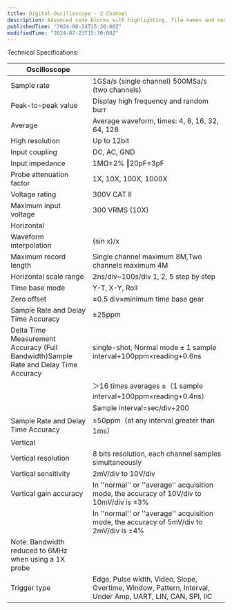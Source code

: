 ```yaml
---
title: Digital Oscilloscope - 2 Channel
description: Advanced code blocks with highlighting, file names and more.
publishedTime: "2024-06-24T15:30:00Z"
modifiedTime: "2024-07-23T15:30:00Z"
---
```


Technical Specifications:

| Oscilloscope                                                                        |                                                                                                           |
| ----------------------------------------------------------------------------------- | --------------------------------------------------------------------------------------------------------- |
| Sample rate                                                                         | 1GSa/s (single channel) 500MSa/s (two channels)                                                           |
| Peak-to-peak value                                                                  | Display high frequency and random burr                                                                    |
| Average                                                                             | Average waveform, times: 4, 8, 16, 32, 64, 128                                                            |
| High resolution                                                                     | Up to 12bit                                                                                               |
| Input coupling                                                                      | DC, AC, GND                                                                                               |
| Input impedance                                                                     | 1MΩ±2% ‖20pF±3pF                                                                                          |
| Probe attenuation factor                                                            | 1X, 10X, 100X, 1000X                                                                                      |
| Voltage rating                                                                      | 300V CAT II                                                                                               |
| Maximum input voltage                                                               | 300 VRMS (10X)                                                                                            |
| Horizontal                                                                          |                                                                                                           |
| Waveform interpolation                                                              | (sin x)/x                                                                                                 |
| Maximum record length                                                               | Single channel maximum 8M,Two channels maximum 4M                                                         |
| Horizontal scale range                                                              | 2ns/div~100s/div 1, 2, 5 step by step                                                                     |
| Time base mode                                                                      | Y-T, X-Y, Roll                                                                                            |
| Zero offset                                                                         | ±0.5 div×minimum time base gear                                                                           |
| Sample Rate and Delay Time Accuracy                                                 | ±25ppm                                                                                                    |
| Delta Time Measurement Accuracy (Full Bandwidth)Sample Rate and Delay Time Accuracy | single-shot, Normal mode ± 1 sample interval+100ppm×reading+0.6ns                                         |
|                                                                                     | ＞16 times averages ±（1 sample interval+100ppm×reading+0.4ns）                                           |
|                                                                                     | Sample interval=sec/div÷200                                                                               |
| Sample Rate and Delay Time Accuracy                                                 | ±50ppm（at any interval greater than 1ms）                                                                |
| Vertical                                                                            |                                                                                                           |
| Vertical resolution                                                                 | 8 bits resolution, each channel samples simultaneously                                                    |
| Vertical sensitivity                                                                | 2mV/div to 10V/div                                                                                        |
| Vertical gain accuracy                                                              | In ''normal'' or ''average'' acquisition mode, the accuracy of 10V/div to 10mV/div is ±3%                 |
|                                                                                     | In ''normal'' or ''average'' acquisition mode, the accuracy of 5mV/div to 2mV/div is ±4%                  |
| Note: Bandwidth reduced to 6MHz when using a 1X probe                               |
| Trigger type                                                                        | Edge, Pulse width, Video, Slope, Overtime, Window, Pattern, Interval, Under Amp, UART, LIN, CAN, SPI, IIC |
